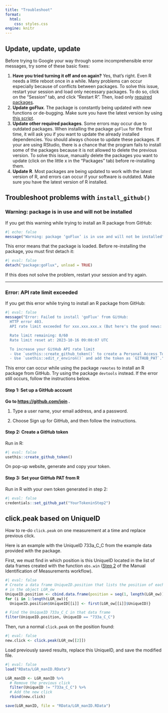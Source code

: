 ```yaml
---
title: "Troubleshoot"
format: 
  html: 
    css: styles.css
engine: knitr
---
```


## Update, update, update

Before trying to Google your way through some incomprehensible error messages, try some of these basic fixes:

1.  **Have you tried turning it off and on again?** Yes, that's right. Even R needs a little reboot once in a while. Many problems can occur especially because of conflicts between packages. To solve this issue, restart your session and load only necessary packages. To do so, click on the "Session" tab, and click "Restart R". Then, load only [required packages](install.qmd#sec-packages).
2.  **Update goFlux**. The package is constantly being updated with new functions or de-bugging. Make sure you have the latest version by using [this script](install.qmd#sec-installgoflux).
3.  **Update other required packages**. Some errors may occur due to outdated packages. When installing the package `goFlux` for the first time, it will ask you if you want to update the already installed dependencies. You should always choose to update these packages. If your are using RStudio, there is a chance that the program fails to install some of the packages because it is not allowed to delete the previous version. To solve this issue, manually delete the packages you want to update (click on the little x in the "Packages" tab) before re-installing them.
4.  **Update R**. Most packages are being updated to work with the latest version of R, and errors can occur if your software is outdated. Make sure you have the latest version of R installed.

## Troubleshoot problems with `install_github()`

### Warning: package is in use and will not be installed {data-link="Warning: package is in use and will not be installed"}

If you get this warning while trying to install an R package from GitHub:

```r
#| echo: false
message("Warning: package ‘goFlux’ is in use and will not be installed")
```

This error means that the package is loaded. Before re-installing the package, you must first detach it:

```r
#| eval: false
detach("package:goFlux", unload = TRUE)
```

If this does not solve the problem, restart your session and try again.

------------------------------------------------------------------------

### Error: API rate limit exceeded {data-link="Error: API rate limit exceeded"}

If you get this error while trying to install an R package from GitHub:

```r
#| eval: false
message("Error: Failed to install 'goFlux' from GitHub:
  HTTP error 403.
  API rate limit exceeded for xxx.xxx.xxx.x (But here's the good news: Authenticated requests get a higher rate limit. Check out the documentation for more details.)

  Rate limit remaining: 0/60
  Rate limit reset at: 2023-10-16 09:08:07 UTC

  To increase your GitHub API rate limit
  - Use `usethis::create_github_token()` to create a Personal Access Token.
  - Use `usethis::edit_r_environ()` and add the token as `GITHUB_PAT`.")
```

This error can occur while using the package `remotes` to install an R package from GitHub. Try using the package `devtools` instead. If the error still occurs, follow the instructions below.

#### Step 1: Set up a GitHub account

**Go to <https://github.com/join> .**

1.  Type a user name, your email address, and a password.

2.  Choose Sign up for GitHub, and then follow the instructions.

#### Step 2: Create a GitHub token

Run in R:

```r
#| eval: false
usethis::create_github_token()
```

On pop-up website, generate and copy your token.

#### Step 3: Set your GitHub PAT from R

Run in R with your own token generated in step 2:

```r
#| eval: false
credentials::set_github_pat("YourTokeninStep2")
```

## click.peak based on UniqueID {#sec-click.peak}

How to re-do `click.peak` on one measurement at a time and replace previous click.

Here is an example with the UniqueID 733a_C_C from the example data provided with the package.

First, we must find in which position is this UniqueID located in the list of data frames created with the function `obs.win` ([Step 2](manualID.qmd#sec-step2) of the Manual Identification of Measurements workflow).

```r
#| eval: false
# Create a data frame UniqueID.position that lists the position of each UniqueID
# in the object LGR_ow
UniqueID.position <- cbind.data.frame(position = seq(1, length(LGR_ow))) 
for (i in 1:length(LGR_ow)){
  UniqueID.position$UniqueID[[i]] <- first(LGR_ow[[i]]$UniqueID)}

# Find the UniqueID 733a_C_C in that data frame
filter(UniqueID.position, UniqueID == "733a_C_C")
```

Then, run a normal `click.peak` on the position found:

```r
#| eval: false
new.click <- click.peak(LGR_ow[[2]])
```

Load previously saved results, replace this UniqueID, and save the modified file.

```r
#| eval: false
load("RData/LGR_manID.RData")

LGR_manID <- LGR_manID %>% 
  # Remove the previous click
  filter(UniqueID != "733a_C_C") %>% 
  # Add the new click
  rbind(new.click)

save(LGR_manID, file = "RData/LGR_manID.RData")
```
